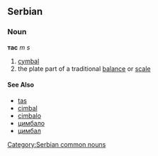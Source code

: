 ==Serbian==
===Noun===
'''тас''' ''m s''
#[[cymbal]]
#the plate part of a traditional [[balance]] or [[scale]]
====See Also====
*[[tas]]
*[[cimbal]]
*[[cimbalo]]
*[[цимбало]]
*[[цимбал]]
[[Category:Serbian common nouns]]